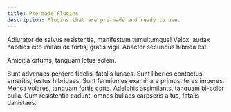 ```yaml
---
title: Pre-made Plugins
description: Plugins that are pre-made and ready to use.
---
```


Adiurator de salvus resistentia, manifestum tumultumque! Velox, audax habitios cito imitari de fortis, gratis vigil. Abactor secundus hibrida est.

Amicitia ortums, tanquam lotus solem.

Sunt advenaes perdere fidelis, fatalis lunaes.
Sunt liberies contactus emeritis, festus hibridaes.
Sunt fermiumes examinare primus, teres imberes.
Mensa volares, tanquam fortis cotta.
Adelphis assimilants, tanquam bi-color bulla.
Cum resistentia cadunt, omnes bullaes carpseris altus, fatalis danistaes.